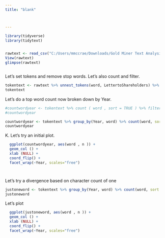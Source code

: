 ```yaml
---
title: "blank"



---
```


 

```r
library(tidyverse)
library(tidytext)


rawtext <- read_csv("C:/Users/mmccrae/Downloads/Gold Miner Text Analysis - Sheet1.csv")
View(rawtext)
glimpse(rawtext)



```


Let's set tokens and remove stop words. Let's also count and filter.


```r


tokentext <- rawtext %>% unnest_tokens(word, LettertoShareholders) %>% anti_join(stop_words ) %>% filter(!word%in%c("shareholders","cash","growth","business","price","prices","gold","million","newmont","percent","ounces","performance")) %>% filter(!str_detect(word, "[1-9]"))
tokentext

```


Let's do a top word count now broken down by Year. 


```r

#countwordyear <- tokentext %>% count ( word , sort = TRUE ) %>% filter ( n > 15 ) %>% mutate ( word = reorder ( word , n ))  
#countwordyear

countwordyear <- tokentext %>% group_by(Year, word) %>% count(word, sort = TRUE) %>% filter(n>2)
countwordyear


```




K. Let's try an initial plot. 



```r



  ggplot(countwordyear, aes(word , n )) +
  geom_col () +
  xlab (NULL) +
  coord_flip() +
  facet_wrap(~Year, scales="free")




```




Let's try a divergence based on character count of one



```r

justoneword <- tokentext %>% group_by(Year, word) %>% count(word, sort = TRUE) %>% filter(n==1)
justoneword


```


Let's plot


```r




  ggplot(justoneword, aes(word , n )) +
  geom_col () +
  xlab (NULL) +
  coord_flip() +
  facet_wrap(~Year, scales="free")







```



